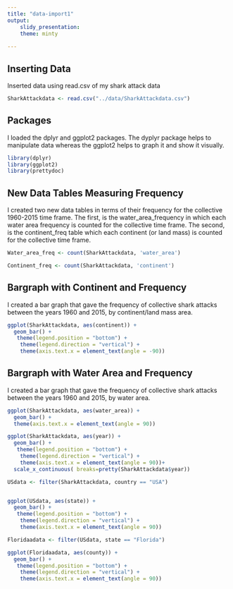 ```yaml
---
title: "data-import1"
output: 
    slidy_presentation:
    theme: minty
  
---
```


## Inserting Data
Inserted data using read.csv of my shark attack data 
```r
SharkAttackdata <- read.csv("../data/SharkAttackdata.csv")
```

## Packages
I loaded the dplyr and ggplot2 packages. The dyplyr package helps to manipulate data whereas the ggplot2 helps to graph it and show it visually. 
```r
library(dplyr)
library(ggplot2)
library(prettydoc)

```

## New Data Tables Measuring Frequency
I created two new data tables in terms of their frequency for the collective 1960-2015 time frame. The first, is the water_area_frequency in which each water area frequency is counted for the collective time frame. The second, is the continent_freq table which each continent (or land mass) is counted for the collective time frame. 
```r
Water_area_freq <- count(SharkAttackdata, 'water_area')
```

```r
Continent_freq <- count(SharkAttackdata, 'continent')
```

## Bargraph with Continent and Frequency
I created a bar graph that gave the frequency of collective shark attacks between the years 1960 and 2015, by continent/land mass area. 
```r
ggplot(SharkAttackdata, aes(continent)) +
  geom_bar() +
   theme(legend.position = "bottom") +
    theme(legend.direction = "vertical") +
    theme(axis.text.x = element_text(angle = -90))
```



## Bargraph with Water Area and Frequency
I created a bar graph that gave the frequency of collective shark attacks between the years 1960 and 2015, by water area. 

```r
ggplot(SharkAttackdata, aes(water_area)) +
  geom_bar() + 
  theme(axis.text.x = element_text(angle = 90))

```


```r
ggplot(SharkAttackdata, aes(year)) +
  geom_bar() + 
   theme(legend.position = "bottom") +
    theme(legend.direction = "vertical") +
    theme(axis.text.x = element_text(angle = 90))+
  scale_x_continuous( breaks=pretty(SharkAttackdata$year))
```


```r
USdata <- filter(SharkAttackdata, country == "USA")


ggplot(USdata, aes(state)) +
  geom_bar() + 
   theme(legend.position = "bottom") +
    theme(legend.direction = "vertical") +
    theme(axis.text.x = element_text(angle = 90))
```


```r

Floridaadata <- filter(USdata, state == "Florida")

ggplot(Floridaadata, aes(county)) +
  geom_bar() + 
   theme(legend.position = "bottom") +
    theme(legend.direction = "vertical") +
    theme(axis.text.x = element_text(angle = 90))

```


